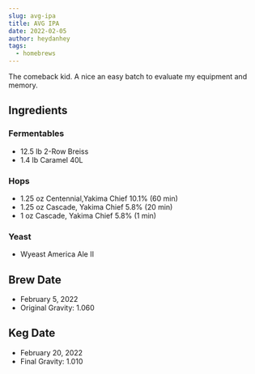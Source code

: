 ```yaml
---
slug: avg-ipa
title: AVG IPA
date: 2022-02-05
author: heydanhey
tags:
  - homebrews
---
```


The comeback kid. A nice an easy batch to evaluate my equipment and memory.

## Ingredients

### Fermentables

- 12.5 lb 2-Row Breiss
- 1.4 lb Caramel 40L

### Hops

- 1.25 oz Centennial,Yakima Chief 10.1% (60 min)
- 1.25 oz Cascade, Yakima Chief 5.8% (20 min)
- 1 oz Cascade, Yakima Chief 5.8% (1 min)

### Yeast

- Wyeast America Ale II

## Brew Date

- February 5, 2022
- Original Gravity: 1.060

## Keg Date

- February 20, 2022
- Final Gravity: 1.010
